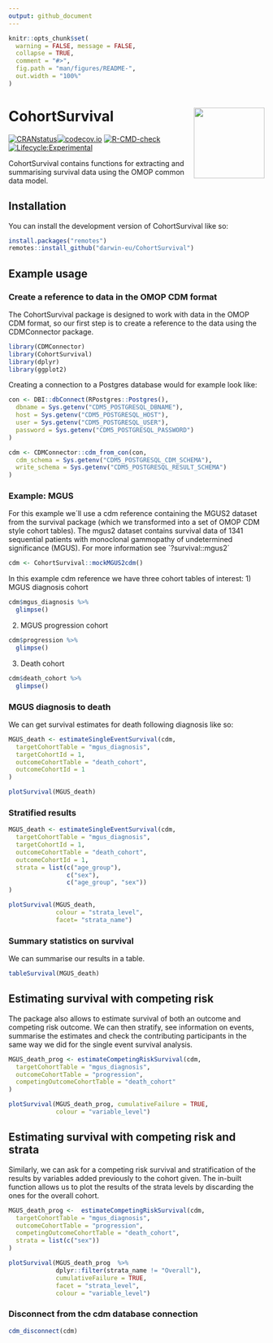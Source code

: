 ```yaml
---
output: github_document
---
```


<!-- README.md is generated from README.Rmd. Please edit that file -->

```r
knitr::opts_chunk$set(
  warning = FALSE, message = FALSE,
  collapse = TRUE,
  comment = "#>",
  fig.path = "man/figures/README-",
  out.width = "100%"
)
```

# CohortSurvival <img src="man/figures/hexsticker.png" align="right" height="139"/>

[![CRANstatus](https://www.r-pkg.org/badges/version/CohortSurvival)](https://CRAN.R-project.org/package=CohortSurvival)[![codecov.io](https://codecov.io/github/darwin-eu/CohortSurvival/coverage.svg?branch=main)](https://app.codecov.io/github/darwin-eu/CohortSurvival?branch=main)
[![R-CMD-check](https://github.com/darwin-eu/CohortSurvival/workflows/R-CMD-check/badge.svg)](https://github.com/darwin-eu/CohortSurvival/actions) [![Lifecycle:Experimental](https://img.shields.io/badge/Lifecycle-Experimental-339999)](https://lifecycle.r-lib.org/articles/stages.html)

CohortSurvival contains functions for extracting and summarising survival data using the OMOP common data model.

## Installation

You can install the development version of CohortSurvival like so:

```r
install.packages("remotes")
remotes::install_github("darwin-eu/CohortSurvival")
```

## Example usage

### Create a reference to data in the OMOP CDM format

The CohortSurvival package is designed to work with data in the OMOP CDM format, so our first step is to create a reference to the data using the CDMConnector package.

```r
library(CDMConnector)
library(CohortSurvival)
library(dplyr)
library(ggplot2)
```

Creating a connection to a Postgres database would for example look like:

```r
con <- DBI::dbConnect(RPostgres::Postgres(),
  dbname = Sys.getenv("CDM5_POSTGRESQL_DBNAME"),
  host = Sys.getenv("CDM5_POSTGRESQL_HOST"),
  user = Sys.getenv("CDM5_POSTGRESQL_USER"),
  password = Sys.getenv("CDM5_POSTGRESQL_PASSWORD")
)

cdm <- CDMConnector::cdm_from_con(con,
  cdm_schema = Sys.getenv("CDM5_POSTGRESQL_CDM_SCHEMA"),
  write_schema = Sys.getenv("CDM5_POSTGRESQL_RESULT_SCHEMA")
)
```

### Example: MGUS

For this example we´ll use a cdm reference containing the MGUS2 dataset from the survival package (which we transformed into a set of OMOP CDM style cohort tables). The mgus2 dataset contains survival data of 1341 sequential patients with monoclonal gammopathy of undetermined significance (MGUS). For more information see ´?survival::mgus2´

```r
cdm <- CohortSurvival::mockMGUS2cdm()
```

In this example cdm reference we have three cohort tables of interest: 1) MGUS diagnosis cohort

```r
cdm$mgus_diagnosis %>%
  glimpse()
```

2)  MGUS progression cohort

```r
cdm$progression %>%
  glimpse()
```

3)  Death cohort

```r
cdm$death_cohort %>%
  glimpse()
```

### MGUS diagnosis to death

We can get survival estimates for death following diagnosis like so:

```r
MGUS_death <- estimateSingleEventSurvival(cdm,
  targetCohortTable = "mgus_diagnosis",
  targetCohortId = 1,
  outcomeCohortTable = "death_cohort",
  outcomeCohortId = 1
)

plotSurvival(MGUS_death)
```

### Stratified results

```r
MGUS_death <- estimateSingleEventSurvival(cdm,
  targetCohortTable = "mgus_diagnosis",
  targetCohortId = 1,
  outcomeCohortTable = "death_cohort",
  outcomeCohortId = 1, 
  strata = list(c("age_group"),
                c("sex"),
                c("age_group", "sex"))
)

plotSurvival(MGUS_death, 
             colour = "strata_level", 
             facet= "strata_name")
```

### Summary statistics on survival

We can summarise our results in a table.

```r
tableSurvival(MGUS_death) 
```


## Estimating survival with competing risk

The package also allows to estimate survival of both an outcome and competing risk outcome. We can then stratify, see information on events, summarise the estimates and check the contributing participants in the same way we did for the single event survival analysis.

```r
MGUS_death_prog <- estimateCompetingRiskSurvival(cdm,
  targetCohortTable = "mgus_diagnosis",
  outcomeCohortTable = "progression",
  competingOutcomeCohortTable = "death_cohort"
)

plotSurvival(MGUS_death_prog, cumulativeFailure = TRUE,
             colour = "variable_level")
```


## Estimating survival with competing risk and strata

Similarly, we can ask for a competing risk survival and stratification of the results by variables added previously to the cohort given. The in-built function allows us to plot the results of the strata levels by discarding the ones for the overall cohort.

```r
MGUS_death_prog <-  estimateCompetingRiskSurvival(cdm,
  targetCohortTable = "mgus_diagnosis",
  outcomeCohortTable = "progression",
  competingOutcomeCohortTable = "death_cohort",
  strata = list(c("sex"))
)

plotSurvival(MGUS_death_prog  %>%
             dplyr::filter(strata_name != "Overall"), 
             cumulativeFailure = TRUE,
             facet = "strata_level",
             colour = "variable_level")

```

### Disconnect from the cdm database connection

```r
cdm_disconnect(cdm)
```

